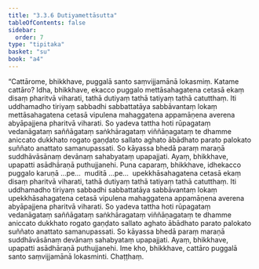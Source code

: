 ```yaml
---
title: "3.3.6 Dutiyamettāsutta"
tableOfContents: false
sidebar:
  order: 7
type: "tipitaka"
basket: "su"
book: "a4"
---
```



<DynamicBreadcrumb />

<Division number="126" book="a4">

<Paragraph number="807" book="a4">
“Cattārome, bhikkhave, puggalā santo saṃvijjamānā lokasmiṃ. Katame cattāro? Idha, bhikkhave, ekacco puggalo mettāsahagatena cetasā ekaṃ disaṃ pharitvā viharati, tathā dutiyaṃ tathā tatiyaṃ tathā catutthaṃ. Iti uddhamadho tiriyaṃ sabbadhi sabbattatāya sabbāvantaṃ lokaṃ mettāsahagatena cetasā vipulena mahaggatena appamāṇena averena abyāpajjena pharitvā viharati. So yadeva tattha hoti rūpagataṃ vedanāgataṃ saññāgataṃ saṅkhāragataṃ viññāṇagataṃ te dhamme aniccato dukkhato rogato gaṇḍato sallato aghato ābādhato parato palokato suññato anattato samanupassati. So kāyassa bhedā paraṃ maraṇā suddhāvāsānaṃ devānaṃ sahabyataṃ upapajjati. Ayaṃ, bhikkhave, upapatti asādhāraṇā puthujjanehi.
</Paragraph>

<Paragraph number="808" book="a4">
Puna caparaṃ, bhikkhave, idhekacco puggalo karuṇā …pe…  muditā …pe…  upekkhāsahagatena cetasā ekaṃ disaṃ pharitvā viharati, tathā dutiyaṃ tathā tatiyaṃ tathā catutthaṃ. Iti uddhamadho tiriyaṃ sabbadhi sabbattatāya sabbāvantaṃ lokaṃ upekkhāsahagatena cetasā vipulena mahaggatena appamāṇena averena abyāpajjena pharitvā viharati. So yadeva tattha hoti rūpagataṃ vedanāgataṃ saññāgataṃ saṅkhāragataṃ viññāṇagataṃ te dhamme aniccato dukkhato rogato gaṇḍato sallato aghato ābādhato parato palokato suññato anattato samanupassati. So kāyassa bhedā paraṃ maraṇā suddhāvāsānaṃ devānaṃ sahabyataṃ upapajjati. Ayaṃ, bhikkhave, upapatti asādhāraṇā puthujjanehi. Ime kho, bhikkhave, cattāro puggalā santo saṃvijjamānā lokasminti.

</Paragraph>
</Division>

<Paragraph number="809" type="center" book="a4">
Chaṭṭhaṃ.
</Paragraph>